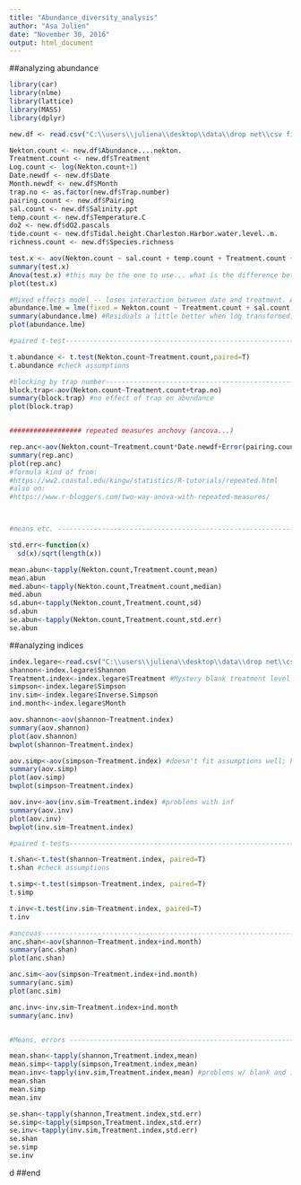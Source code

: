 ```yaml
---
title: "Abundance_diversity_analysis"
author: "Asa Julien"
date: "November 30, 2016"
output: html_document
---
```

##analyzing abundance
```r
library(car)
library(nlme)
library(lattice)
library(MASS)
library(dplyr)

new.df <- read.csv("C:\\users\\juliena\\desktop\\data\\drop net\\csv files\\Diversity_abundance.csv")

Nekton.count <- new.df$Abundance....nekton.
Treatment.count <- new.df$Treatment
Log.count <- log(Nekton.count+1)
Date.newdf <- new.df$Date
Month.newdf <- new.df$Month
trap.no <- as.factor(new.df$Trap.number)
pairing.count <- new.df$Pairing
sal.count <- new.df$Salinity.ppt
temp.count <- new.df$Temperature.C
do2 <- new.df$dO2.pascals
tide.count <- new.df$Tidal.height.Charleston.Harbor.water.level..m.
richness.count <- new.df$Species.richness

test.x <- aov(Nekton.count ~ sal.count + temp.count + Treatment.count + Date.newdf + Treatment.count:Date.newdf) #Is this correct? Order matters for the aov function... salinity and temperature have to go first in order to be included in the model, why? log transformation +1 helps with residuals
summary(test.x)
Anova(test.x) #this may be the one to use... what is the difference between type i/ii/iii ss?
plot(test.x)

#Mixed effects model -- loses interaction between date and treatment. Also need tidal height, dO2, pH, and trap number perhaps
abundance.lme = lme(fixed = Nekton.count ~ Treatment.count + sal.count + temp.count, random = ~1 | Date.newdf/pairing.count)
summary(abundance.lme) #Residuals a little better when log transformed; salinity becomes less "important" when this happens
plot(abundance.lme)

#paired t-test------------------------------------------------------------------------

t.abundance <- t.test(Nekton.count~Treatment.count,paired=T)
t.abundance #check assumptions

#blocking by trap number--------------------------------------------------------------
block.trap<-aov(Nekton.count~Treatment.count+trap.no)
summary(block.trap) #no effect of trap on abundance
plot(block.trap)


################## repeated measures anchovy (ancova...)

rep.anc<-aov(Nekton.count~Treatment.count*Date.newdf+Error(pairing.count/Treatment.count)) #or should just Error(pairing.count) be used?
summary(rep.anc)
plot(rep.anc)
#formula kind of from: 
#https://ww2.coastal.edu/kingw/statistics/R-tutorials/repeated.html
#also on:
#https://www.r-bloggers.com/two-way-anova-with-repeated-measures/



#means etc. --------------------------------------------------------------------------

std.err<-function(x)
  sd(x)/sqrt(length(x))

mean.abun<-tapply(Nekton.count,Treatment.count,mean)
mean.abun
med.abun<-tapply(Nekton.count,Treatment.count,median)
med.abun
sd.abun<-tapply(Nekton.count,Treatment.count,sd)
sd.abun
se.abun<-tapply(Nekton.count,Treatment.count,std.err)
se.abun
```

##analyzing indices
```r
index.legare<-read.csv("C:\\users\\juliena\\desktop\\data\\drop net\\csv files\\Diversity_abundance.csv") #same file as new.df, be careful
shannon<-index.legare$Shannon
Treatment.index<-index.legare$Treatment #Mystery blank treatment level - get rid of this!
simpson<-index.legare$Simpson
inv.sim<-index.legare$Inverse.Simpson
ind.month<-index.legare$Month

aov.shannon<-aov(shannon~Treatment.index)
summary(aov.shannon)
plot(aov.shannon)
bwplot(shannon~Treatment.index)

aov.simp<-aov(simpson~Treatment.index) #doesn't fit assumptions well; heteroscedastic
summary(aov.simp)
plot(aov.simp)
bwplot(simpson~Treatment.index)

aov.inv<-aov(inv.sim~Treatment.index) #problems with inf
summary(aov.inv)
plot(aov.inv)
bwplot(inv.sim~Treatment.index)

#paired t-tests-----------------------------------------------------------------------

t.shan<-t.test(shannon~Treatment.index, paired=T)
t.shan #check assumptions

t.simp<-t.test(simpson~Treatment.index, paired=T)
t.simp

t.inv<-t.test(inv.sim~Treatment.index, paired=T)
t.inv

#ancovas---------------------------------------------------------------------
anc.shan<-aov(shannon~Treatment.index+ind.month)
summary(anc.shan)
plot(anc.shan)

anc.sim<-aov(simpson~Treatment.index+ind.month)
summary(anc.sim)
plot(anc.sim)

anc.inv<-inv.sim~Treatment.index+ind.month
summary(anc.inv)


#Means, errors --------------------------------------------------------------

mean.shan<-tapply(shannon,Treatment.index,mean)
mean.simp<-tapply(simpson,Treatment.index,mean)
mean.inv<-tapply(inv.sim,Treatment.index,mean) #problems w/ blank and infinity
mean.shan
mean.simp
mean.inv

se.shan<-tapply(shannon,Treatment.index,std.err)
se.simp<-tapply(simpson,Treatment.index,std.err)
se.inv<-tapply(inv.sim,Treatment.index,std.err)
se.shan
se.simp
se.inv


```

d
##end